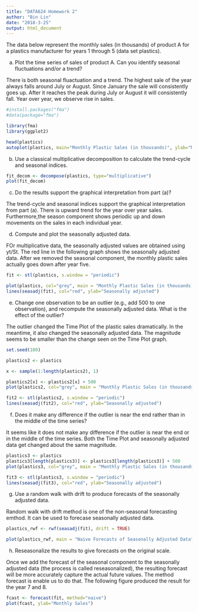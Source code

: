 ---
title: "DATA624 Homework 2"
author: "Bin Lin"
date: "2018-3-25"
output: html_document
---
The data below represent the monthly sales (in thousands) of product A for a plastics manufacturer for years 1 through 5 (data set plastics).


a. Plot the time series of sales of product A. Can you identify seasonal fluctuations and/or a trend?

There is both seasonal fluactuation and a trend. The highest sale of the year always falls around July or August. Since January the sale will consistently goes up. After it reaches the peak during July or August it will consistently fall. Year over year, we observe rise in sales. 

```{r}
#install.packages("fma")
#data(package="fma")

library(fma)
library(ggplot2)

head(plastics)
autoplot(plastics, main="Monthly Plastic Sales (in thousands)", ylab="Monthly Sales", xlab = "Month")
```



b. Use a classical multiplicative decomposition to calculate the trend-cycle and seasonal indices.

```{r}
fit_decom <- decompose(plastics, type="multiplicative")
plot(fit_decom)
```


c. Do the results support the graphical interpretation from part (a)?

The trend-cycle and seasonal indices support the graphical interpretation from part (a). There is upward trend for the year over year sales. Furthermore,the season component shows periodic up and down movements on the sales in each individual year. 


d. Compute and plot the seasonally adjusted data.

FOr multiplicative data, the seasonally adjusted values are obtained using yt/St. The red line in the following graph shows the seasonally adjusted data. After we removed the seasonal component, the monthly plastic sales actually goes down after year five. 


```{r}
fit <- stl(plastics, s.window = "periodic")

plot(plastics, col="grey", main = "Monthly Plastic Sales (in thousands)", xlab="Month", ylab = "Monthly Sales")
lines(seasadj(fit), col="red", ylab="Seasonally adjusted")
```


e. Change one observation to be an outlier (e.g., add 500 to one observation), and recompute the seasonally adjusted data. What is the effect of the outlier?

The outlier changed the Time Plot of the plastic sales dramatically. In the meantime, it also changed the seasonally adjusted data. The magnitude seems to be smaller than the change seen on the Time Plot graph. 

```{r}
set.seed(100)

plastics2 <- plastics

x <- sample(1:length(plastics2), 1)

plastics2[x] <- plastics2[x] + 500
plot(plastics2, col="grey", main = "Monthly Plastic Sales (in thousands)", xlab="Month", ylab = "Monthly Sales")

fit2 <- stl(plastics2, s.window = "periodic")
lines(seasadj(fit2), col="red", ylab="Seasonally adjusted")
```


f. Does it make any difference if the outlier is near the end rather than in the middle of the time series?

It seems like it does not make any difference if the outlier is near the end or in the middle of the time series. Both the Time Plot and seasonally adjusted data get changed about the same magnitude. 


```{r}
plastics3 <- plastics
plastics3[length(plastics3)] <- plastics3[length(plastics3)] + 500
plot(plastics3, col="grey", main = "Monthly Plastic Sales (in thousands)", xlab="Month", ylab = "Monthly Sales")

fit3 <- stl(plastics3, s.window = "periodic")
lines(seasadj(fit3), col="red", ylab="Seasonally adjusted")
```


g. Use a random walk with drift to produce forecasts of the seasonally adjusted data.


Random walk with drift method is one of the non-seasonal forecasting emthod. It can be used to forecase seasonally adjusted data.

```{r}
plastics_rwf <- rwf(seasadj(fit), drift = TRUE)

plot(plastics_rwf, main = "Naive Forecasts of Seasonally Adjusted Data", xlab="Months", ylab = "Monthly Sales")
```


h. Reseasonalize the results to give forecasts on the original scale.


Once we add the forecast of the seasonal component to the seasonally adjusted data (the process is called reseasonalized), the resulting forecast will be more accurately capture the actual future values. The method forecast is enable us to do that. The following figure produced the result for the year 7 and 8. 


```{r}
fcast <- forecast(fit, method="naive")
plot(fcast, ylab="Monthly Sales")
```



